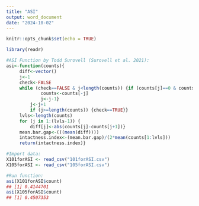 ```yaml
---
title: "ASI"
output: word_document
date: "2024-10-02"
---
```


```r
knitr::opts_chunk$set(echo = TRUE)
```

```r
library(readr)

#ASI Function by Todd Surovell (Surovell et al. 2021):
asi<-function(counts){
     diff<-vector()
     j<-1
     check<-FALSE
     while (check==FALSE & j<length(counts)) {if (counts[j]==0 & counts[j+1]==0) {
             counts<-counts[-j]
             j<-j-1}
         j<-j+1
         if (j>=length(counts)) {check==TRUE}}
     lvls<-length(counts)
     for (j in 1:(lvls-1)) {
         diff[j]<-abs(counts[j]-counts[j+1])}
     mean.bar.gap<-(((mean(diff))))
     intactness.index<-(mean.bar.gap)/(2*mean(counts[1:lvls]))
     return(intactness.index)}

#Import data:
X101forASI <- read_csv("101forASI.csv")
X105forASI <- read_csv("105forASI.csv")

#Run function:
asi(X101forASI$count)
## [1] 0.4144701
asi(X105forASI$count)
## [1] 0.4507353
```


